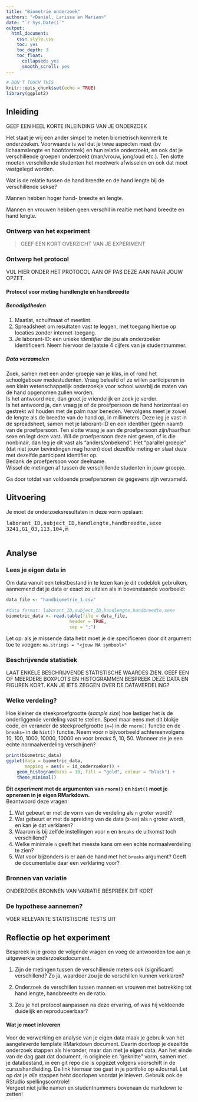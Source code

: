 ```yaml
---
title: "Biometrie onderzoek"
authors: "<Daniël, Larissa en Marian>"
date: "`r Sys.Date()`"
output:
  html_document:
    css: style.css
    toc: yes
    toc_depth: 3
    toc_float:
      collapsed: yes
      smooth_scroll: yes
---
```


```r
# DON'T TOUCH THIS
knitr::opts_chunk$set(echo = TRUE)
library(ggplot2)

```


## Inleiding

GEEF EEN HEEL KORTE INLEINDING VAN JE ONDERZOEK

:::info
Het staat je vrij een ander simpel te meten biometrisch kenmerk te onderzoeken. Voorwaarde is wel dat je twee aspecten meet (bv lichaamslengte en hoofdomtrek) en hun relatie onderzoekt, en ook dat je verschillende groepen onderzoekt (man/vrouw, jong/oud etc.). Ten slotte moeten verschillende studenten het meetwerk afwisselen en ook dat moet vastgelegd worden.
:::



:::attention
Wat is de relatie tussen de hand breedte en de hand lengte bij de verschillende sekse? 
:::


:::attention
Mannen hebben hoger hand- breedte en lengte.
:::


:::attention
Mannen en vrouwen hebben geen verschil in realtie met hand breedte en hand lengte.
:::


### Ontwerp van het experiment

> GEEF EEN KORT OVERZICHT VAN JE EXPERIMENT

### Ontwerp het protocol

VUL HIER ONDER HET PROTOCOL AAN OF PAS DEZE AAN NAAR JOUW OPZET.

:::protocol
#### Protocol voor meting handlengte en handbreedte

##### Benodigdheden

1. Maatlat, schuifmaat of meetlint.  
2. Spreadsheet om resultaten vast te leggen, met toegang hiertoe op locaties zonder internet-toegang.  
3. Je laborant-ID: een unieke _identifier_ die jou als onderzoeker identificeert. Neem hiervoor de laatste 4 cijfers van je studentnummer.

##### Data verzamelen

Zoek, samen met een ander groepje van je klas, in of rond het schoolgebouw medestudenten. Vraag beleefd of ze willen participeren in een klein wetenschappelijk onderzoekje voor school waarbij de maten van de hand opgenomen zullen worden.  
Is het antwoord nee, dan groet je vriendelijk en zoek je verder.  
Is het antwoord ja, dan vraag je of de proefpersoon de hand horizontaal en gestrekt wil houden met de palm naar beneden. Vervolgens meet je zowel de lengte als de breedte van de hand op, in millimeters. Deze leg je vast in de spreadsheet, samen met je laborant-ID en een identifier (géén naam!) van de proefpersoon. Ten slotte vraag je aan de proefpersoon zijn/haar/hun sexe en legt deze vast. Wil de proefpersoon deze niet geven, of is die nonbinair, dan leg je dit vast als "anders/onbekend". Het "parallel groepje" (dat niet jouw bevindingen mag horen) doet dezelfde meting en slaat deze met dezelfde participant identifier op.  
Bedank de proefpersoon voor deelname.  
Wissel de metingen af tussen de verschillende studenten in jouw groepje.

Ga door totdat van voldoende proefpersonen de gegevens zijn verzameld.
:::


## Uitvoering

:::attention
Je moet de onderzoeksresultaten in deze vorm opslaan:  

<pre>
laborant_ID,subject_ID,handlengte,handbreedte,sexe
3241,G1_03,113,104,m
<meer rijen met data>
</pre>
:::


## Analyse

### Lees je eigen data in

Om data vanuit een tekstbestand in te lezen kan je dit codeblok gebruiken, aannemend dat je data er exact zo uitzien als in bovenstaande voorbeeld:

```r
data_file <- "handbiometrie_1.csv"

#data format: laborant_ID,subject_ID,handlengte,handbreedte,sexe
biometric_data <- read.table(file = data_file,
                        header = TRUE,
                        sep = ";")

```

Let op: als je missende data hebt moet je die specificeren door dit argument toe te voegen: `na.strings = "<jouw NA symbool>"`


### Beschrijvende statistiek

LAAT ENKELE BESCHRIJVENDE STATISTISCHE WAARDES ZIEN.
GEEF EEN OF MEERDERE BOXPLOTS EN HISTOGRAMMEN
BESPREEK DEZE DATA EN FIGUREN KORT.
KAN JE IETS ZEGGEN OVER DE DATAVERDELING?

### Welke verdeling?

Hoe kleiner de steekproefgrootte (_sample size_) hoe lastiger het is de onderliggende verdeling vast te stellen. Speel maar eens met dit blokje code, en verander de steekproefgrootte (`n=`) in de `rnorm()` functie en de `breaks=` in de `hist()` functie. 
Neem voor _n_ bijvoorbeeld achtereenvolgens 10, 100, 1000, 10000, 10000 en voor _breaks_ 5, 10, 50. Wanneer zie je een echte normaalverdeling verschijnen? 

```r
print(biometric_data)
ggplot(data = biometric_data,
       mapping = aes(x = id_onderzoeker)) +
    geom_histogram(bins = 10, fill = "gold", colour = "black") +
    theme_minimal()
```

:::attention
**Dit _experiment_ met de argumenten van `rnorm()` en `hist()` moet je opnemen in je eigen RMarkdown.**  
Beantwoord deze vragen:

1. Wat gebeurt er met de vorm van de verdeling als `n` groter wordt?
2. Wat gebeurt er met de spreiding van de data (x-as) als `n` groter wordt, en kan je dat verklaren?
3. Waarom is bij zelfde instellingen voor `n` en `breaks` de uitkomst toch verschillend?
4. Welke minimale `n` geeft het meeste kans om een echte normaalverdeling te zien?
5. Wat voor bijzonders is er aan de hand met het `breaks` argument? Geeft de documentatie daar een verklaring voor?
:::

### Bronnen van variatie

ONDERZOEK BRONNEN VAN VARIATIE
BESPREEK DIT KORT

### De hypothese aannemen?

VOER RELEVANTE STATISTISCHE TESTS UIT


## Reflectie op het experiment

:::info
Bespreek in je groep de volgende vragen en voeg de antwoorden toe aan je uitgewerkte onderzoeksdocument.  

1. Zijn de metingen tussen de verschillende meters ook (significant) verschillend? Zo ja, waardoor zou je de verschillen kunnen verklaren?

2. Onderzoek de verschillen tussen mannen en vrouwen met betrekking tot hand lengte, handbreedte en de ratio.

3. Zou je het protocol aanpassen na deze ervaring, of was hij voldoende duidelijk en reproduceerbaar?
:::


:::attention
#### Wat je moet inleveren
Voor de verwerking en analyse van je eigen data maak je gebruik van het aangeleverde template RMarkdown document. Daarin doorloop je dezelfde onderzoek stappen als hieronder, maar dan met je eigen data. Aan het einde van de dag gaat dat document, in originele en "geknitte" vorm, samen met je databestand, in een git repo die is opgezet volgens voorschift in de cursushandleiding. De link hiernaar toe gaat in je portfolio op eJournal. Let op dat je _alle_ stappen hebt doorlopen voordat je inlevert. Gebruik ook de RStudio spellingscontrole!  
Vergeet niet jullie namen en studentnummers bovenaan de markdown te zetten!
:::

